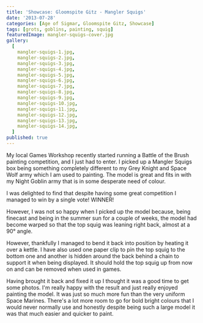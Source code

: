 ```yaml
---
title: 'Showcase: Gloomspite Gitz - Mangler Squigs'
date: '2013-07-28'
categories: [Age of Sigmar, Gloomspite Gitz, Showcase]
tags: [grots, goblins, painting, squig]
featuredImage: mangler-squigs-cover.jpg
gallery:
  [
    mangler-squigs-1.jpg,
    mangler-squigs-2.jpg,
    mangler-squigs-3.jpg,
    mangler-squigs-4.jpg,
    mangler-squigs-5.jpg,
    mangler-squigs-6.jpg,
    mangler-squigs-7.jpg,
    mangler-squigs-8.jpg,
    mangler-squigs-9.jpg,
    mangler-squigs-10.jpg,
    mangler-squigs-11.jpg,
    mangler-squigs-12.jpg,
    mangler-squigs-13.jpg,
    mangler-squigs-14.jpg,
  ]
published: true
---
```


My local Games Workshop recently started running a Battle of the Brush painting competition, and I just had to enter.
I picked up a Mangler Squigs box being something completely different to my Grey Knight and Space Wolf army which
I am used to painting. The model is great and fits in with my Night Goblin army that is in some desperate need of
colour.

I was delighted to find that despite having some great competition I managed to win by a single vote! WINNER!

However, I was not so happy when I picked up the model because, being finecast and being in the summer sun for a
couple of weeks, the model had become warped so that the top squig was leaning right back, almost at a 90° angle.

However, thankfully I managed to bend it back into position by heating it over a kettle. I have also used one paper
clip to pin the top squig to the bottom one and another is hidden around the back behind a chain to support
it when being displayed. It should hold the top squig up from now on and can be removed when used in games.

Having brought it back and fixed it up I thought it was a good time to get some photos. I'm really happy with the
result and just really enjoyed painting the model. It was just so much more fun than the very uniform Space Marines.
There's a lot more room to go for bold bright colours that I would never normally use and honestly despite being
such a large model it was that much easier and quicker to paint.
